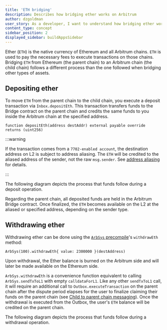 ```yaml
---
title: 'ETH bridging'
description: Describes how bridging ether works on Arbitrum
author: dzgoldman
user_story: As a developer, I want to understand how bridging ether works on Arbitrum
content_type: concept
sidebar_position: 2
displayed_sidebar: buildAppsSidebar
---
```



Ether (`ETH`) is the native currency of Ethereum and all Arbitrum chains. `ETH` is used to pay the necessary fees to execute transactions on those chains. Bridging `ETH` from Ethereum (the parent chain) to an Arbitrum chain (the child chain) follows a different process than the one followed when bridging other types of assets.

## Depositing ether

To move `ETH` from the parent chain to the child chain, you execute a deposit transaction via `Inbox.depositEth`. This transaction transfers funds to the Bridge contract on the parent chain and credits the same funds to you inside the Arbitrum chain at the specified address.

```sol
function depositEth(address destAddr) external payable override returns (uint256)
```

:::warning

If the transaction comes from a `7702-enabled account`, the destination address on L2 is subject to address aliasing. The `ETH` will be credited to the aliased address of the sender, not the raw `msg.sender`. See [address aliasing](https://docs.arbitrum.io/how-arbitrum-works/l1-to-l2-messaging#address-aliasing) for details.

:::

The following diagram depicts the process that funds follow during a deposit operation.

<ImageZoom src="/img/apps-depositing-ether.svg" alt="Depositing Ether" className="img-600px" />

Regarding the parent chain, all deposited funds are held in the Arbitrum Bridge contract. Once finalized, the `ETH` becomes available on the L2 at the aliased or specified address, depending on the sender type.

## Withdrawing ether

Withdrawing ether can be done using the [`ArbSys` precompile](/build-decentralized-apps/precompiles/02-reference.mdx#arbsys)'s `withdrawEth` method:

```sol
ArbSys(100).withdrawEth{ value: 2300000 }(destAddress)
```

Upon withdrawal, the Ether balance is burned on the Arbitrum side and will later be made available on the Ethereum side.

`ArbSys.withdrawEth` is a convenience function equivalent to calling `ArbSys.sendTxToL1` with empty `calldataForL1`. Like any other `sendTxToL1` call, it will require an additional call to `Outbox.executeTransaction` on the parent chain after the dispute period elapses for the user to finalize claiming their funds on the parent chain (see [Child to parent chain messaging](/how-arbitrum-works/deep-dives/l2-to-l1-messaging.mdx)). Once the withdrawal is executed from the Outbox, the user's `ETH` balance will be credited on the parent chain.

The following diagram depicts the process that funds follow during a withdrawal operation.

<ImageZoom src="/img/apps-withdrawing-ether.svg" alt="Withdrawing Ether" className="img-600px" />
